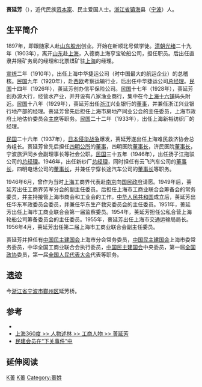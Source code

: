 '''蒉延芳'''（{{bd|1883年||1957年||}}），近代民族[[资本家|资本家]]、民主爱国人士。[[浙江省|浙江省]][[镇海|镇海]]县（[[宁波|宁波]]）人。

==生平简介==

1897年，即跟随家人赴[[山东|山东]][[胶州|胶州]]创业。开始在新顺北号做学徒。[[清朝|清朝]][[光绪|光绪]]二十九年（1903年），离开[[山东|山东]]赴[[上海|上海]]，入德商上海亨宝轮船公司，担任职员。后出任直隶井陉矿务局的经理和北票煤矿驻[[上海|上海]]的经理。

[[宣统|宣统]]二年（1910年），出任上海中华捷运公司（时中国最大的航运企业）的总稽核。[[中華民國|民国]]九年（1920年），赴[[西欧|西欧]]考察运输行业，后出任中华捷运公司[[总经理|总经理]]。[[中華民國|民国]]十四年（1926年），蒉延芳创办信平保险公司。[[中華民國|民国]]十七年（1928年），蒉延芳创办源大行，经营水产业，并开设有八家渔业商行，集中在今[[上海|上海]][[十六铺|十六铺]]码头附近。[[中華民國|民国]]十八年（1929年），蒉延芳出任[[浙江|浙江]]兴业银行的[[董事|董事]]，并兼任浙江兴业银行地产部的经理。蒉延芳曾先后担任上海市房地产同业公会的主任委员，上海市政府土地估价委员会[[主席|主席]]等职务。[[中華民國|民国]]二十二年（1933年），出任上海新裕纺织厂的经理。

[[中華民國|民国]]二十六年（1937年），[[日本侵华战争|日本侵华战争]]爆发，蒉延芳遂出任上海难民救济协会总务组长。蒉延芳曾先后担任[[四明公所|四明公所]]的[[董事|董事]]，四明医院[[董事长|董事长]]，济民医院[[董事长|董事长]]，宁波旅沪同乡会副理事长等社会公职。[[中華民國|民国]]三十五年（1946年），出任扬子江拖驳公司的[[总经理|总经理]]。1946年，出任新纱厂[[总经理|总经理]]，同时担任有云飞汽车公司的[[董事长|董事长]]，四明电话公司的[[董事长|董事长]]，并兼任宁穿长途汽车公司的[[董事长|董事长]]等职务。

1946年6月，曾作为当时[[上海|上海]]工商界代表赴[[南京|南京]]向[[国民政府|国民政府]]请愿。1949年后，蒉延芳出任工商界劳军分会的副主任委员。后担任上海市工商业联合会筹备会的常务委员，并主持接管上海市商会和工业会的工作。[[中华人民共和国|中华人民共和国]]成立后，蒉延芳出任华东军政委员会委员，并兼任华东生产救灾委员会的主任委员。1951年，蒉延芳出任上海市工商业联合会第一届监察委员。1954年，蒉延芳担任公私合营上海轮船公司筹备委员会的主任委员。1955年，蒉延芳出任上海市交通运输局局长。1956年4月，蒉延芳出任第二届上海市工商业联合会副主任委员。

蒉延芳并担任有[[中国民主建国会|中国民主建国会]]上海市分会常务委员，[[中国民主建国会|中国民主建国会]]上海市委常务委员，中华全国工商业联合会执行委员，[[中国民主建国会|中国民主建国会]]中央委员，第一届[[全国政协|全国政协]]委员，第一届[[全国人民代表大会|全国人民代表大会]]代表等职务。

==遗迹==
今[[浙江省|浙江省]][[宁波市|宁波市]][[鄞州区|鄞州区]]延芳桥。

==参考==
*
* [http://www.shtong.gov.cn/newsite/node2/node4429/node4432/node70708/node70710/userobject1ai45556.html 上海360度 >> 人物述林 >> 工商人物 >> 蒉延芳]{{Wayback|url=http://www.shtong.gov.cn/newsite/node2/node4429/node4432/node70708/node70710/userobject1ai45556.html |date=20160627214830 }}
* [https://web.archive.org/web/20070929002822/http://www.mjshsw.org.cn/new_look.asp?mingjian_id=185 民建会员在“下关事件”中]

==延伸阅读==
{{Wikisource further reading}}

[[Category:中国企业家|K蒉]]
[[Category:镇海县人|K蒉]]
[[Category:蒉姓|Category:蒉姓]]